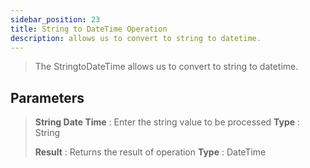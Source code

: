 ```yaml
---
sidebar_position: 23
title: String to DateTime Operation
description: allows us to convert to string to datetime.
---
```


> The StringtoDateTime allows us to convert to string to datetime.

## Parameters

> **String Date Time** :  Enter the string value to be processed **Type** : String
>
> **Result** :  Returns the result of operation **Type** : DateTime
